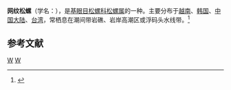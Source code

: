 {{Speciesbox 
| taxon = Siphonaria japonica
| authority = Donovan, 1834
}}
'''网纹松螺'''（学名：''{{lang|la|Siphonaria japonica}}''），是[[基眼目|基眼目]][[松螺科|松螺科]][[松螺属|松螺属]]的一种。主要分布于[[越南|越南]]、[[韩国|韩国]]、[[中国大陆|中国大陆]]、[[台湾|台湾]]，常栖息在潮间带岩礁、岩岸高潮区或浮码头水线带。<ref>{{cite web|url=http://shell.sinica.edu.tw/chinese/shellbase_detail.php?science_no=1888|title=国际贝库：网纹松螺|publisher=台湾贝类资料库|accessdate=2009-08-11|archive-date=2016-03-04|archive-url=https://web.archive.org/web/20160304103957/http://shell.sinica.edu.tw/chinese/shellbase_detail.php?science_no=1888|dead-url=no}}</ref>

== 参考文献 ==
{{reflist|2}}

{{Taxonbar}}
[[Category:1834年描述的动物|W]]
[[Category:松螺属|W]]